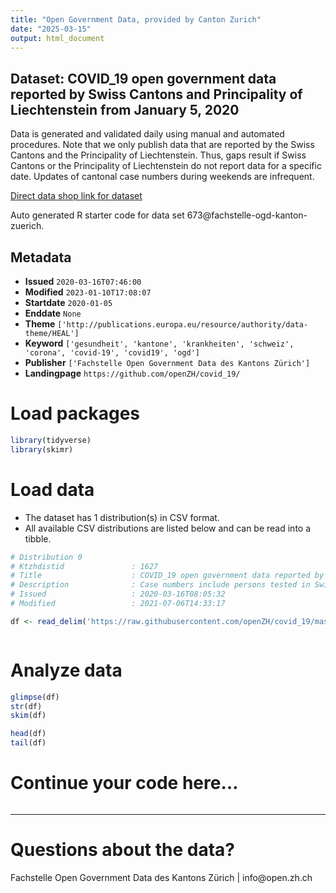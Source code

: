 ```yaml
---
title: "Open Government Data, provided by Canton Zurich"
date: "2025-03-15"
output: html_document
---
```


## Dataset: COVID_19 open government data reported by Swiss Cantons and Principality of Liechtenstein from January 5, 2020

Data is generated and validated daily using manual and automated procedures. Note that we only publish data that are reported by the Swiss Cantons and the Principality of Liechtenstein. Thus, gaps result if Swiss Cantons or the Principality of Liechtenstein do not report data for a specific date. Updates of cantonal case numbers during weekends are infrequent.

[Direct data shop link for dataset](https://www.zh.ch/de/politik-staat/statistik-daten/datenkatalog.html#/datasets/673@fachstelle-ogd-kanton-zuerich)

Auto generated R starter code for data set 673@fachstelle-ogd-kanton-zuerich.

## Metadata

- **Issued** `2020-03-16T07:46:00`
- **Modified** `2023-01-10T17:08:07`
- **Startdate** `2020-01-05`
- **Enddate** `None`
- **Theme** `['http://publications.europa.eu/resource/authority/data-theme/HEAL']`
- **Keyword** `['gesundheit', 'kantone', 'krankheiten', 'schweiz', 'corona', 'covid-19', 'covid19', 'ogd']`
- **Publisher** `['Fachstelle Open Government Data des Kantons Zürich']`
- **Landingpage** `https://github.com/openZH/covid_19/`


# Load packages

```r

library(tidyverse)
library(skimr)

```

# Load data

-   The dataset has 1 distribution(s) in CSV format.
-   All available CSV distributions are listed below and can be read into a tibble.

```r

# Distribution 0
# Ktzhdistid               : 1627
# Title                    : COVID_19 open government data reported by Swiss Cantons and Principality of Liechtenstein from January 5, 2020
# Description              : Case numbers include persons tested in Switzerland per Canton (26 Cantons) plus Principality of Liechtenstein. For definition of variables see Readme listed below "Further information / Weitere Informationen".
# Issued                   : 2020-03-16T08:05:32
# Modified                 : 2021-07-06T14:33:17

df <- read_delim('https://raw.githubusercontent.com/openZH/covid_19/master/COVID19_Fallzahlen_CH_total_v2.csv')



```

# Analyze data

```r

glimpse(df)
str(df)
skim(df)

head(df)
tail(df)

```

# Continue your code here...

```r

```

------------------------------------------------------------------------

# Questions about the data?

Fachstelle Open Government Data des Kantons Zürich | info@open.zh.ch
